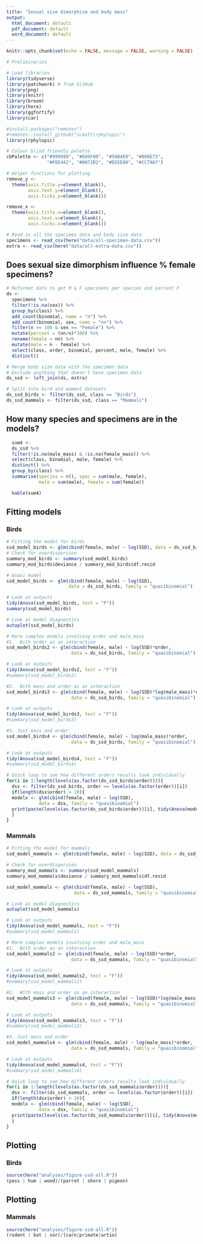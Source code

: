 ```yaml
---
title: "Sexual size dimorphism and body mass"
output:
  html_document: default
  pdf_document: default
  word_document: default
---
```

  
  ```r
knitr::opts_chunk$set(echo = FALSE, message = FALSE, warning = FALSE)
```

```r
# Preliminaries

# Load libraries
library(tidyverse)
library(patchwork) # from GitHub
library(png)
library(knitr)
library(broom)
library(here)
library(ggfortify)
library(car)

#install.packages("remotes")
#remotes::install_github("sckott/rphylopic")
library(rphylopic)

# Colour blind friendly palette
cbPalette <- c("#999999", "#E69F00", "#56B4E9", "#009E73", 
               "#F0E442", "#0072B2", "#D55E00", "#CC79A7")

# Helper functions for plotting
remove_y <- 
  theme(axis.title.y=element_blank(),
        axis.text.y=element_blank(),
        axis.ticks.y=element_blank())

remove_x <-   
  theme(axis.title.x=element_blank(),
        axis.text.x=element_blank(),
        axis.ticks.x=element_blank())
```

```r
# Read in all the specimen data and body size data
specimens <- read_csv(here("data/all-specimen-data.csv")) 
extra <- read_csv(here("data/all-extra-data.csv"))
```

## Does sexual size dimorphism influence % female specimens?

```r
# Reformat data to get M & F specimens per species and percent F
ds <-
  specimens %>%
  filter(!is.na(sex)) %>%
  group_by(class) %>%
  add_count(binomial, name = "n") %>%
  add_count(binomial, sex, name = "nn") %>%
  filter(n >= 100 & sex == "Female") %>%
  mutate(percent = (nn/n)*100) %>%
  rename(female = nn) %>%
  mutate(male = n - female) %>%
  select(class, order, binomial, percent, male, female) %>%
  distinct()
```


```r
# Merge body size data with the specimen data
# Exclude anything that doesn't have specimen data
ds_ssd <- left_join(ds, extra)

# Split into bird and mammal datasets
ds_ssd_birds <- filter(ds_ssd, class == "Birds")
ds_ssd_mammals <- filter(ds_ssd, class == "Mammals")
```

## How many species and specimens are in the models?

```r
  sum4 <-
  ds_ssd %>%
  filter(!is.na(male_mass) & !is.na(female_mass)) %>%
  select(class, binomial, male, female) %>%
  distinct() %>%
  group_by(class) %>%
  summarise(species = n(), spec = sum(male, female),
            male = sum(male), female = sum(female))

  kable(sum4)
```


## Fitting models
### Birds
```r
# Fitting the model for birds
ssd_model_birds <- glm(cbind(female, male) ~ log(SSD), data = ds_ssd_birds, family = "binomial")
# Check for overdispersion
summary_mod_birds <- summary(ssd_model_birds)
summary_mod_birds$deviance / summary_mod_birds$df.resid 

# Quasi model
ssd_model_birds <- glm(cbind(female, male) ~ log(SSD), 
                       data = ds_ssd_birds, family = "quasibinomial")

# Look at outputs
tidy(Anova(ssd_model_birds, test = "F"))
summary(ssd_model_birds)

# Look at model diagnostics
autoplot(ssd_model_birds)
```

```r
# More complex models involving order and male_mass
#1.  With order as an interaction
ssd_model_birds2 <- glm(cbind(female, male) ~ log(SSD)*order, 
                        data = ds_ssd_birds, family = "quasibinomial")

# Look at outputs
tidy(Anova(ssd_model_birds2, test = "F"))
#summary(ssd_model_birds2)
```

```r
#2.  With mass and order as an interaction
ssd_model_birds3 <- glm(cbind(female, male) ~ log(SSD)*log(male_mass)*order, 
                        data = ds_ssd_birds, family = "quasibinomial")

# Look at outputs
tidy(Anova(ssd_model_birds3, test = "F"))
#summary(ssd_model_birds3)
```

```r
#3. Just mass and order
ssd_model_birds4 <- glm(cbind(female, male) ~ log(male_mass)*order, 
                        data = ds_ssd_birds, family = "quasibinomial")

# Look at outputs
tidy(Anova(ssd_model_birds4, test = "F"))
#summary(ssd_model_birds4)
```

```r
# Quick loop to see how different orders results look individually
for(i in 1:length(levels(as.factor(ds_ssd_birds$order)))){
  dsx <- filter(ds_ssd_birds, order == levels(as.factor(order))[i])
  if(length(dsx$order) > 10){
  modelx <- glm(cbind(female, male) ~ log(SSD), 
            data = dsx, family = "quasibinomial")
  print(paste(levels(as.factor(ds_ssd_birds$order))[i], tidy(Anova(modelx, test = "F"))[[5]][1]))
  }
}
```

### Mammals
```r
# Fitting the model for mammals
ssd_model_mammals <- glm(cbind(female, male) ~ log(SSD), data = ds_ssd_mammals, family = "binomial")

# Check for overdispersion
summary_mod_mammals <- summary(ssd_model_mammals)
summary_mod_mammals$deviance / summary_mod_mammals$df.resid 

ssd_model_mammals <- glm(cbind(female, male) ~ log(SSD), 
                         data = ds_ssd_mammals, family = "quasibinomial")

# Look at model diagnostics
autoplot(ssd_model_mammals)

# Look at outputs
tidy(Anova(ssd_model_mammals, test = "F"))
#summary(ssd_model_mammals)
```

```r
# More complex models involving order and male_mass
#1.  With order as an interaction
ssd_model_mammals2 <- glm(cbind(female, male) ~ log(SSD)*order, 
                        data = ds_ssd_mammals, family = "quasibinomial")

# Look at outputs
tidy(Anova(ssd_model_mammals2, test = "F"))
#summary(ssd_model_mammals2)
```

```r
#2.  With mass and order as an interaction
ssd_model_mammals3 <- glm(cbind(female, male) ~ log(SSD)*log(male_mass)*order, 
                        data = ds_ssd_mammals, family = "quasibinomial")

# Look at outputs
tidy(Anova(ssd_model_mammals3, test = "F"))
#summary(ssd_model_mammals3)
```

```r
#3. Just mass and order
ssd_model_mammals4 <- glm(cbind(female, male) ~ log(male_mass)*order, 
                        data = ds_ssd_mammals, family = "quasibinomial")

# Look at outputs
tidy(Anova(ssd_model_mammals4, test = "F"))
#summary(ssd_model_mammals4)
```

```r
# Quick loop to see how different orders results look individually
for(i in 1:length(levels(as.factor(ds_ssd_mammals$order)))){
  dsx <- filter(ds_ssd_mammals, order == levels(as.factor(order))[i])
  if(length(dsx$order) > 10){
  modelx <- glm(cbind(female, male) ~ log(SSD), 
            data = dsx, family = "quasibinomial")
  print(paste(levels(as.factor(ds_ssd_mammals$order))[i], tidy(Anova(modelx, test = "F"))[[5]][1]))
  }
}
```

## Plotting
### Birds

```r
source(here("analyses/figure-ssd-all.R"))
(pass | hum | wood)/(parrot | shore | pigeon)

```

## Plotting
### Mammals

```r
source(here("analyses/figure-ssd-all.R"))
(rodent | bat | sor)/(carn|primate|artio)
```
